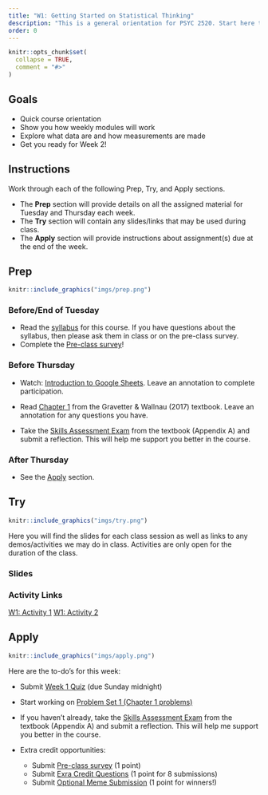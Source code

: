 ```yaml
---
title: "W1: Getting Started on Statistical Thinking"
description: "This is a general orientation for PSYC 2520. Start here to learn more about how this course will work and get some intutions going about data and measurement"
order: 0 
---
```


```r
knitr::opts_chunk$set(
  collapse = TRUE,
  comment = "#>"
)
```


## Goals

- Quick course orientation
- Show you how weekly modules will work
- Explore what data are and how measurements are made
- Get you ready for Week 2!

## Instructions 

Work through each of the following Prep, Try, and Apply sections. 

- The **Prep** section will provide details on all the assigned material for Tuesday and Thursday each week.
- The **Try** section will contain any slides/links that may be used during class. 
- The **Apply** section will provide instructions about assignment(s) due at the end of the week.

## Prep 

:::::{.card .border .border-2 .border-info}
:::: {.grid .g-0}
::: {.g-col-3}
:::: {.card-body}

```r
knitr::include_graphics("imgs/prep.png")
```

::::
:::

::: {.g-col-9}
:::: {.card-body}

### Before/End of Tuesday

- Read the [syllabus](../course_docs/syllabus.html) for this course. If you have questions about the syllabus, then please ask them in class or on the pre-class survey.
- Complete the <span style="color:#508AB0"><a href="https://bowdoin.instructure.com/courses/6949/assignments/73288?module_item_id=430220" target="_blank">Pre-class survey</a></span>!

### Before Thursday

- Watch: <span style="color:#508AB0"><a href="https://bowdoin.instructure.com/courses/6949/modules/items/434883" target="_blank">Introduction to Google Sheets</a></span>. Leave an annotation to complete participation. 

- Read  <span style="color:#508AB0"><a href="https://bowdoin.instructure.com/courses/6949/modules/items/434887" target="_blank">Chapter 1</a></span> from the Gravetter & Wallnau (2017) textbook. Leave an annotation for any questions you have.

- Take the <span style="color:#508AB0"><a href="https://bowdoin.instructure.com/courses/6949/modules/items/434886" target="_blank">Skills Assessment Exam</a></span> from the textbook (Appendix A) and submit a reflection. This will help me support you better in the course.

### After Thursday

- See the [Apply](#apply) section.

::::
:::
::::
:::::



## Try {.mt-5}

:::::{.card .border .border-2 .border-info}
:::: {.grid .g-0}
::: {.g-col-3}
:::: {.card-body}

```r
knitr::include_graphics("imgs/try.png")
```

::::
:::

::: {.g-col-9}
:::: {.card-body}

Here you will find the slides for each class session as well as links to any demos/activities we may do in class. Activities are only open for the duration of the class. 


### Slides

<!-- <a class="btn btn-outline-info" href="../../slides/W1_getting_started.pdf" role="button" target="_blank">W1: Slides 1</a> -->

<!-- <a class="btn btn-outline-info" href="../../slides/W1_statistical_thinking.pdf" role="button" target="_blank">W1: Slides 2</a> -->

### Activity Links

<a class="btn btn-outline-info" href="https://bowdoin.instructure.com/courses/6949/assignments/74528?module_item_id=436591" role="button" target="_blank">W1: Activity 1</a>
<a class="btn btn-outline-info" href="https://bowdoin.instructure.com/courses/6949/assignments/74023?module_item_id=434885" role="button" target="_blank">W1: Activity 2</a>



::::
:::


::::
:::::

## Apply {.mt-5}

:::::{.card .border .border-2 .border-info}
:::: {.grid .g-0}
::: {.g-col-3}
:::: {.card-body}

```r
knitr::include_graphics("imgs/apply.png")
```

::::
:::

::: {.g-col-9}
:::: {.card-body}

Here are the to-do's for this week:

- Submit <span style="color:#508AB0"><a href="https://bowdoin.instructure.com/courses/6949/quizzes/10205?module_item_id=430221" target="_blank">Week 1 Quiz</a></span> (due Sunday midnight)
- Start working on <span style="color:#508AB0"><a href="https://bowdoin.instructure.com/courses/6949/assignments/73289?module_item_id=430224" target="_blank">Problem Set 1 (Chapter 1 problems)</a></span> 
- If you haven't already, take the <span style="color:#508AB0"><a href="https://bowdoin.instructure.com/courses/6949/modules/items/434886" target="_blank">Skills Assessment Exam</a></span> from the textbook (Appendix A) and submit a reflection. This will help me support you better in the course.

- Extra credit opportunities:
  - Submit <span style="color:#508AB0"><a href="https://bowdoin.instructure.com/courses/6949/assignments/73288?module_item_id=430220" target="_blank">Pre-class survey</a></span> (1 point)
  - Submit <span style="color:#508AB0"><a href="https://bowdoin.instructure.com/courses/6949/modules/items/431358" target="_blank">Exra Credit Questions</a></span> (1 point for 8 submissions)
  - Submit <span style="color:#508AB0"><a href="https://bowdoin.instructure.com/courses/6949/modules/items/434591" target="_blank">Optional Meme Submission</a></span> (1 point for winners!)



::::
:::


::::
:::::